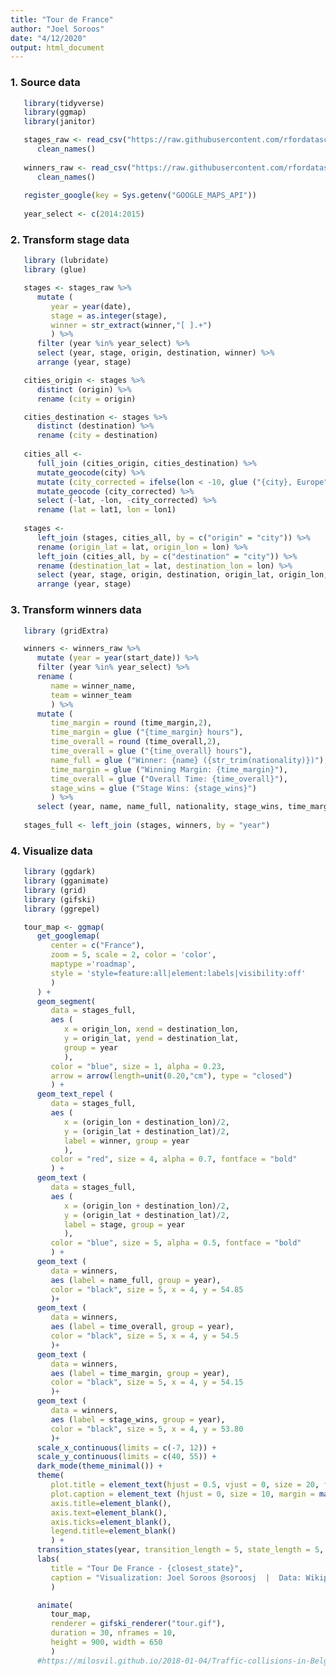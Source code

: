 ```yaml
---
title: "Tour de France"
author: "Joel Soroos"
date: "4/12/2020"
output: html_document
---
```


### 1. Source data
```r

   library(tidyverse)
   library(ggmap)
   library(janitor)

   stages_raw <- read_csv("https://raw.githubusercontent.com/rfordatascience/tidytuesday/master/data/2020/2020-04-07/tdf_stages.csv") %>%
      clean_names()
   
   winners_raw <- read_csv("https://raw.githubusercontent.com/rfordatascience/tidytuesday/master/data/2020/2020-04-07/tdf_winners.csv") %>%
      clean_names()
   
   register_google(key = Sys.getenv("GOOGLE_MAPS_API"))
   
   year_select <- c(2014:2015)
```


### 2.  Transform stage data
```r

   library (lubridate)
   library (glue)

   stages <- stages_raw %>%
      mutate (
         year = year(date),
         stage = as.integer(stage),
         winner = str_extract(winner,"[ ].+")
         ) %>%
      filter (year %in% year_select) %>%
      select (year, stage, origin, destination, winner) %>%
      arrange (year, stage)

   cities_origin <- stages %>% 
      distinct (origin) %>%
      rename (city = origin)

   cities_destination <- stages %>% 
      distinct (destination) %>%
      rename (city = destination)
      
   cities_all <- 
      full_join (cities_origin, cities_destination) %>%
      mutate_geocode(city) %>%
      mutate (city_corrected = ifelse(lon < -10, glue ("{city}, Europe"), city)) %>%
      mutate_geocode (city_corrected) %>%
      select (-lat, -lon, -city_corrected) %>%
      rename (lat = lat1, lon = lon1)
   
   stages <- 
      left_join (stages, cities_all, by = c("origin" = "city")) %>%
      rename (origin_lat = lat, origin_lon = lon) %>%
      left_join (cities_all, by = c("destination" = "city")) %>%
      rename (destination_lat = lat, destination_lon = lon) %>%
      select (year, stage, origin, destination, origin_lat, origin_lon, destination_lat, destination_lon, winner) %>%
      arrange (year, stage)
```

### 3.  Transform winners data
```r

   library (gridExtra)

   winners <- winners_raw %>%
      mutate (year = year(start_date)) %>%
      filter (year %in% year_select) %>%
      rename (
         name = winner_name,
         team = winner_team
         ) %>%
      mutate (
         time_margin = round (time_margin,2),
         time_margin = glue ("{time_margin} hours"),
         time_overall = round (time_overall,2),
         time_overall = glue ("{time_overall} hours"),
         name_full = glue ("Winner: {name} ({str_trim(nationality)})"),
         time_margin = glue ("Winning Margin: {time_margin}"),
         time_overall = glue ("Overall Time: {time_overall}"),
         stage_wins = glue ("Stage Wins: {stage_wins}")
         ) %>%
      select (year, name, name_full, nationality, stage_wins, time_margin, time_overall, stage_wins)
   
   stages_full <- left_join (stages, winners, by = "year")
```


### 4. Visualize data
```r

   library (ggdark)
   library (gganimate)
   library (grid)
   library (gifski)
   library (ggrepel)

   tour_map <- ggmap(
      get_googlemap(
         center = c("France"),
         zoom = 5, scale = 2, color = 'color',
         maptype ='roadmap',
         style = 'style=feature:all|element:labels|visibility:off'
         )
      ) +
      geom_segment(
         data = stages_full,
         aes (
            x = origin_lon, xend = destination_lon,
            y = origin_lat, yend = destination_lat,
            group = year
            ),
         color = "blue", size = 1, alpha = 0.23,
         arrow = arrow(length=unit(0.20,"cm"), type = "closed")
         ) +
      geom_text_repel (
         data = stages_full,
         aes (
            x = (origin_lon + destination_lon)/2, 
            y = (origin_lat + destination_lat)/2, 
            label = winner, group = year
            ),
         color = "red", size = 4, alpha = 0.7, fontface = "bold"
         ) +
      geom_text (
         data = stages_full,
         aes (
            x = (origin_lon + destination_lon)/2, 
            y = (origin_lat + destination_lat)/2, 
            label = stage, group = year
            ),
         color = "blue", size = 5, alpha = 0.5, fontface = "bold"
         ) +
      geom_text (
         data = winners,
         aes (label = name_full, group = year),
         color = "black", size = 5, x = 4, y = 54.85
         )+
      geom_text (
         data = winners,
         aes (label = time_overall, group = year),
         color = "black", size = 5, x = 4, y = 54.5
         )+
      geom_text (
         data = winners,
         aes (label = time_margin, group = year),
         color = "black", size = 5, x = 4, y = 54.15
         )+
      geom_text (
         data = winners,
         aes (label = stage_wins, group = year),
         color = "black", size = 5, x = 4, y = 53.80
         )+
      scale_x_continuous(limits = c(-7, 12)) +
      scale_y_continuous(limits = c(40, 55)) +
      dark_mode(theme_minimal()) +
      theme(
         plot.title = element_text(hjust = 0.5, vjust = 0, size = 20, face = "bold", margin = margin (0,0,4,0)),
         plot.caption = element_text (hjust = 0, size = 10, margin = margin (10,0,0,0), color="white"),
         axis.title=element_blank(),
         axis.text=element_blank(),
         axis.ticks=element_blank(),
         legend.title=element_blank()
         ) +
      transition_states(year, transition_length = 5, state_length = 5, wrap = F) +
      labs(
         title = "Tour De France - {closest_state}",
         caption = "Visualization: Joel Soroos @soroosj  |  Data: Wikipedia, TDF Package, R4DS Tidy Tuesday"
         )

      animate(
         tour_map, 
         renderer = gifski_renderer("tour.gif"),
         duration = 30, nframes = 10,
         height = 900, width = 650
         )
      #https://milosvil.github.io/2018-01-04/Traffic-collisions-in-Belgrade
```

